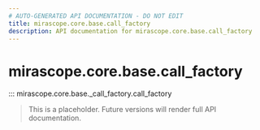 ```yaml
---
# AUTO-GENERATED API DOCUMENTATION - DO NOT EDIT
title: mirascope.core.base.call_factory
description: API documentation for mirascope.core.base.call_factory
---
```


# mirascope.core.base.call_factory

::: mirascope.core.base._call_factory.call_factory

> This is a placeholder. Future versions will render full API documentation.

